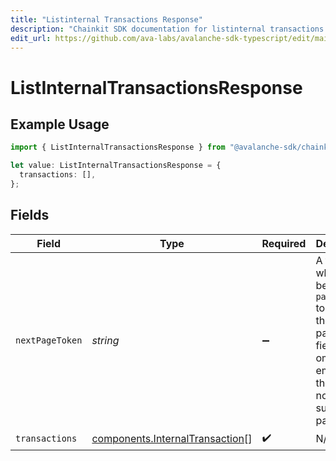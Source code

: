 ```yaml
---
title: "Listinternal Transactions Response"
description: "Chainkit SDK documentation for listinternal transactions response"
edit_url: https://github.com/ava-labs/avalanche-sdk-typescript/edit/main/chainkit/docs/models/components/listinternaltransactionsresponse.md
---
```


# ListInternalTransactionsResponse

## Example Usage

```typescript
import { ListInternalTransactionsResponse } from "@avalanche-sdk/chainkit/models/components";

let value: ListInternalTransactionsResponse = {
  transactions: [],
};
```

## Fields

| Field                                                                                                                                  | Type                                                                                                                                   | Required                                                                                                                               | Description                                                                                                                            |
| -------------------------------------------------------------------------------------------------------------------------------------- | -------------------------------------------------------------------------------------------------------------------------------------- | -------------------------------------------------------------------------------------------------------------------------------------- | -------------------------------------------------------------------------------------------------------------------------------------- |
| `nextPageToken`                                                                                                                        | *string*                                                                                                                               | :heavy_minus_sign:                                                                                                                     | A token, which can be sent as `pageToken` to retrieve the next page. If this field is omitted or empty, there are no subsequent pages. |
| `transactions`                                                                                                                         | [components.InternalTransaction](https://github.com/ava-labs/avalanche-sdk-typescript/blob/main/chainkit/models/components/internaltransaction.md)[]                                                     | :heavy_check_mark:                                                                                                                     | N/A                                                                                                                                    |